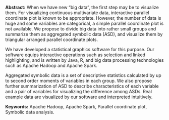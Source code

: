 <span>**Abstract:**</span> When we have new “big data”, the first step
may be to visualize them. For visualizing continuous multivariate data,
interactive parallel coordinate plot is known to be appropriate.
However, the number of data is huge and some variables are categorical,
a simple parallel coordinate plot is not available. We propose to divide
big data into rather small groups and summarize them as aggregated
symbolic data (ASD), and visualize them by triangular arranged parallel
coordinate plots.

We have developed a statistical graphics software for this purpose. Our
software equips interactive operations such as selection and linked
highlighting, and is written by Java, R, and big data processing
technologies such as Apache Hadoop and Apache Spark.

Aggregated symbolic data is a set of descriptive statistics calculated
by up to second order moments of variables in each group. We also
propose further summarization of ASD to describe characteristics of each
variable and a pair of variables for visualizing the difference among
ASDs. Real example data are visualized by our software and interpreted
intuitively.

<span>**Keywords:**</span> Apache Hadoop, Apache Spark, Parallel
coordinate plot, Symbolic data analysis.
